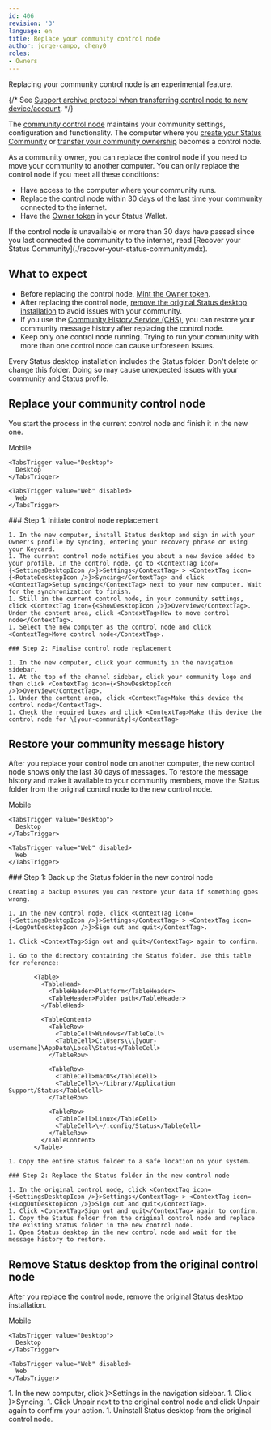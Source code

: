 ```yaml
---
id: 406
revision: '3'
language: en
title: Replace your community control node
author: jorge-campo, cheny0
roles:
- Owners
---
```


<Admonition type="beta" status="Experimental">
  Replacing your community control node is an experimental feature.
</Admonition>

{/*
  See [Support archive protocol when transferring control node to new device/account](https://github.com/status-im/status-desktop/issues/15235).
*/}

The [community control node](./about-the-control-node-in-status-communities.mdx) maintains your community settings, configuration and functionality. The computer where you [create your Status Community](./create-a-status-community.mdx) or [transfer your community ownership](./transfer-your-community-ownership.mdx) becomes a control node.

As a community owner, you can replace the control node if you need to move your community to another computer. You can only replace the control node if you meet all these conditions:

- Have access to the computer where your community runs.
- Replace the control node within 30 days of the last time your community connected to the internet.
- Have the [Owner token](./understand-the-owner-and-tokenmaster-tokens.mdx) in your Status Wallet.

<Admonition type="info">
  If the control node is unavailable or more than 30 days have passed since you last connected the community to the internet, read [Recover your Status Community](./recover-your-status-community.mdx).
</Admonition>

## What to expect

- Before replacing the control node, [Mint the Owner token](./mint-the-owner-and-tokenmaster-tokens.mdx).
- After replacing the control node, [remove the original Status desktop installation](#remove-status-desktop-from-the-original-control-node) to avoid issues with your community.
- If you use the [Community History Service (CHS)](./about-the-community-history-service.mdx), you can restore your community message history after replacing the control node.
- Keep only one control node running. Trying to run your community with more than one control node can cause unforeseen issues.

<Admonition type="caution">
  Every Status desktop installation includes the Status folder. Don't delete or change this folder. Doing so may cause unexpected issues with your community and Status profile.
</Admonition>

## Replace your community control node

You start the process in the current control node and finish it in the new one.

<Tabs defaultValue="Desktop">
  <TabsList size={32}>
    <TabsTrigger value="Mobile" disabled>
      Mobile
    </TabsTrigger>

    <TabsTrigger value="Desktop">
      Desktop
    </TabsTrigger>

    <TabsTrigger value="Web" disabled>
      Web
    </TabsTrigger>
  </TabsList>

  <TabsContent value="Desktop">
    ### Step 1: Initiate control node replacement

    1. In the new computer, install Status desktop and sign in with your Owner's profile by syncing, entering your recovery phrase or using your Keycard.
    1. The current control node notifies you about a new device added to your profile. In the control node, go to <ContextTag icon={<SettingsDesktopIcon />}>Settings</ContextTag> > <ContextTag icon={<RotateDesktopIcon />}>Syncing</ContextTag> and click <ContextTag>Setup syncing</ContextTag> next to your new computer. Wait for the synchronization to finish.
    1. Still in the current control node, in your community settings, click <ContextTag icon={<ShowDesktopIcon />}>Overview</ContextTag>. Under the content area, click <ContextTag>How to move control node</ContextTag>.
    1. Select the new computer as the control node and click <ContextTag>Move control node</ContextTag>.

    ### Step 2: Finalise control node replacement

    1. In the new computer, click your community in the navigation sidebar.
    1. At the top of the channel sidebar, click your community logo and then click <ContextTag icon={<ShowDesktopIcon />}>Overview</ContextTag>.
    1. Under the content area, click <ContextTag>Make this device the control node</ContextTag>.
    1. Check the required boxes and click <ContextTag>Make this device the control node for \[your-community]</ContextTag>
  </TabsContent>
</Tabs>

## Restore your community message history

After you replace your control node on another computer, the new control node shows only the last 30 days of messages. To restore the message history and make it available to your community members, move the Status folder from the original control node to the new control node.

<Tabs defaultValue="Desktop">
  <TabsList size={32}>
    <TabsTrigger value="Mobile" disabled>
      Mobile
    </TabsTrigger>

    <TabsTrigger value="Desktop">
      Desktop
    </TabsTrigger>

    <TabsTrigger value="Web" disabled>
      Web
    </TabsTrigger>
  </TabsList>

  <TabsContent value="Desktop">
    ### Step 1: Back up the Status folder in the new control node

    Creating a backup ensures you can restore your data if something goes wrong.

    1. In the new control node, click <ContextTag icon={<SettingsDesktopIcon />}>Settings</ContextTag> > <ContextTag icon={<LogOutDesktopIcon />}>Sign out and quit</ContextTag>.

    1. Click <ContextTag>Sign out and quit</ContextTag> again to confirm.

    1. Go to the directory containing the Status folder. Use this table for reference:

           <Table>
             <TableHead>
               <TableHeader>Platform</TableHeader>
               <TableHeader>Folder path</TableHeader>
             </TableHead>

             <TableContent>
               <TableRow>
                 <TableCell>Windows</TableCell>
                 <TableCell>C:\Users\\\[your-username]\AppData\Local\Status</TableCell>
               </TableRow>

               <TableRow>
                 <TableCell>macOS</TableCell>
                 <TableCell>\~/Library/Application Support/Status</TableCell>
               </TableRow>

               <TableRow>
                 <TableCell>Linux</TableCell>
                 <TableCell>\~/.config/Status</TableCell>
               </TableRow>
             </TableContent>
           </Table>

    1. Copy the entire Status folder to a safe location on your system.

    ### Step 2: Replace the Status folder in the new control node

    1. In the original control node, click <ContextTag icon={<SettingsDesktopIcon />}>Settings</ContextTag> > <ContextTag icon={<LogOutDesktopIcon />}>Sign out and quit</ContextTag>.
    1. Click <ContextTag>Sign out and quit</ContextTag> again to confirm.
    1. Copy the Status folder from the original control node and replace the existing Status folder in the new control node.
    1. Open Status desktop in the new control node and wait for the message history to restore.
  </TabsContent>
</Tabs>

## Remove Status desktop from the original control node

After you replace the control node, remove the original Status desktop installation.

<Tabs defaultValue="Desktop">
  <TabsList size={32}>
    <TabsTrigger value="Mobile" disabled>
      Mobile
    </TabsTrigger>

    <TabsTrigger value="Desktop">
      Desktop
    </TabsTrigger>

    <TabsTrigger value="Web" disabled>
      Web
    </TabsTrigger>
  </TabsList>

  <TabsContent value="Desktop">
    1. In the new computer, click <ContextTag icon={<SettingsDesktopIcon />}>Settings</ContextTag> in the navigation sidebar.
    1. Click <ContextTag icon={<RotateDesktopIcon />}>Syncing</ContextTag>.
    1. Click <ContextTag>Unpair</ContextTag> next to the original control node and click <ContextTag>Unpair</ContextTag> again to confirm your action.
    1. Uninstall Status desktop from the original control node.
  </TabsContent>
</Tabs>

